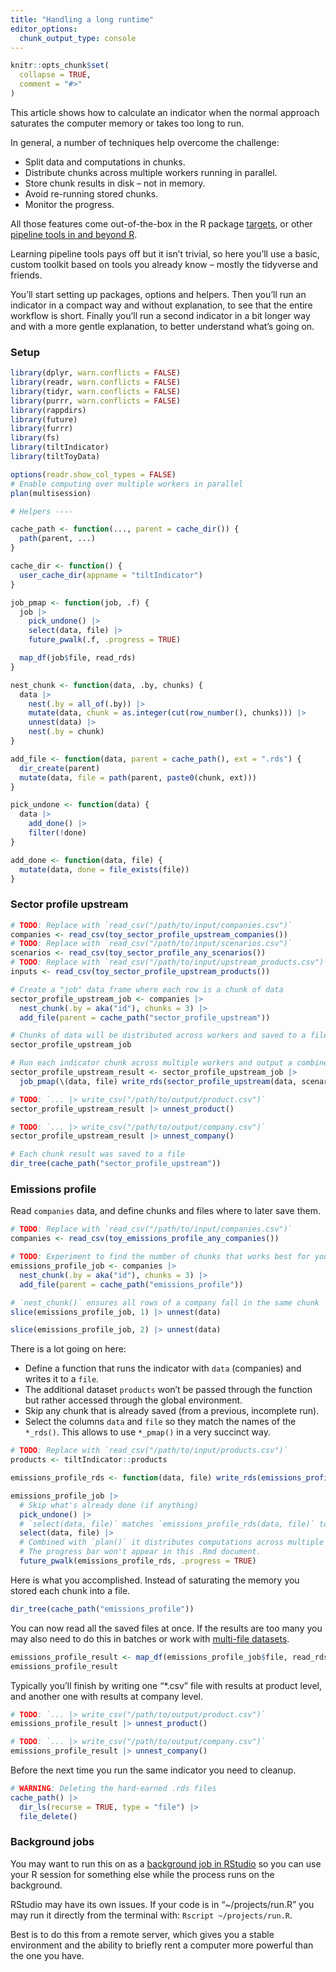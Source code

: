 ```yaml
---
title: "Handling a long runtime"
editor_options: 
  chunk_output_type: console
---
```


```r
knitr::opts_chunk$set(
  collapse = TRUE,
  comment = "#>"
)
```

This article shows how to calculate an indicator when the normal approach
saturates the computer memory or takes too long to run. 

In general, a number of techniques help overcome the challenge:

* Split data and computations in chunks.
* Distribute chunks across multiple workers running in parallel.
* Store chunk results in disk -- not in memory.
* Avoid re-running stored chunks.
* Monitor the progress.

All those features come out-of-the-box in the R package
[targets](https://docs.ropensci.org/targets/), or other [pipeline tools in and
beyond R](https://github.com/pditommaso/awesome-pipeline).

Learning pipeline tools pays off but it isn't trivial, so here you'll use a
basic, custom toolkit based on tools you already know -- mostly the tidyverse
and friends.

You'll start setting up packages, options and helpers. Then you'll run an
indicator in a compact way and without explanation, to see that the entire
workflow is short. Finally you'll run a second indicator in a bit longer way and
with a more gentle explanation, to better understand what's going on.

### Setup

```r
library(dplyr, warn.conflicts = FALSE)
library(readr, warn.conflicts = FALSE)
library(tidyr, warn.conflicts = FALSE)
library(purrr, warn.conflicts = FALSE)
library(rappdirs)
library(future)
library(furrr)
library(fs)
library(tiltIndicator)
library(tiltToyData)

options(readr.show_col_types = FALSE)
# Enable computing over multiple workers in parallel
plan(multisession)

# Helpers ----

cache_path <- function(..., parent = cache_dir()) {
  path(parent, ...)
}

cache_dir <- function() {
  user_cache_dir(appname = "tiltIndicator")
}

job_pmap <- function(job, .f) {
  job |>
    pick_undone() |>
    select(data, file) |>
    future_pwalk(.f, .progress = TRUE)

  map_df(job$file, read_rds)
}

nest_chunk <- function(data, .by, chunks) {
  data |>
    nest(.by = all_of(.by)) |>
    mutate(data, chunk = as.integer(cut(row_number(), chunks))) |>
    unnest(data) |>
    nest(.by = chunk)
}

add_file <- function(data, parent = cache_path(), ext = ".rds") {
  dir_create(parent)
  mutate(data, file = path(parent, paste0(chunk, ext)))
}

pick_undone <- function(data) {
  data |>
    add_done() |>
    filter(!done)
}

add_done <- function(data, file) {
  mutate(data, done = file_exists(file))
}
```

### Sector profile upstream

```r
# TODO: Replace with `read_csv("/path/to/input/companies.csv")`
companies <- read_csv(toy_sector_profile_upstream_companies())
# TODO: Replace with `read_csv("/path/to/input/scenarios.csv")`
scenarios <- read_csv(toy_sector_profile_any_scenarios())
# TODO: Replace with `read_csv("/path/to/input/upstream_products.csv")`
inputs <- read_csv(toy_sector_profile_upstream_products())

# Create a "job" data frame where each row is a chunk of data
sector_profile_upstream_job <- companies |>
  nest_chunk(.by = aka("id"), chunks = 3) |>
  add_file(parent = cache_path("sector_profile_upstream"))

# Chunks of data will be distributed across workers and saved to a file
sector_profile_upstream_job

# Run each indicator chunk across multiple workers and output a combined result
sector_profile_upstream_result <- sector_profile_upstream_job |>
  job_pmap(\(data, file) write_rds(sector_profile_upstream(data, scenarios, inputs), file))

# TODO: `... |> write_csv("/path/to/output/product.csv")`
sector_profile_upstream_result |> unnest_product()

# TODO: `... |> write_csv("/path/to/output/company.csv")`
sector_profile_upstream_result |> unnest_company()

# Each chunk result was saved to a file
dir_tree(cache_path("sector_profile_upstream"))
```

### Emissions profile

Read `companies` data, and define chunks and files where to later save them.

```r
# TODO: Replace with `read_csv("/path/to/input/companies.csv")`
companies <- read_csv(toy_emissions_profile_any_companies())

# TODO: Experiment to find the number of chunks that works best for you
emissions_profile_job <- companies |>
  nest_chunk(.by = aka("id"), chunks = 3) |>
  add_file(parent = cache_path("emissions_profile"))

# `nest_chunk()` ensures all rows of a company fall in the same chunk
slice(emissions_profile_job, 1) |> unnest(data)

slice(emissions_profile_job, 2) |> unnest(data)
```

There is a lot going on here:

* Define a function that runs the indicator with `data` (companies) and writes it
to a `file`.
* The additional dataset `products` won't be passed through the
function but rather accessed through the global environment.
* Skip any chunk that is already saved (from a previous, incomplete run).
* Select the columns `data` and `file` so they match the names of the `*_rds()`.
This allows to use `*_pmap()` in a very succinct way.

```r
# TODO: Replace with `read_csv("/path/to/input/products.csv")`
products <- tiltIndicator::products

emissions_profile_rds <- function(data, file) write_rds(emissions_profile(data, products), file)

emissions_profile_job |>
  # Skip what's already done (if anything)
  pick_undone() |>
  # `select(data, file)` matches `emissions_profile_rds(data, file)` to use `*_pwalk()`
  select(data, file) |>
  # Combined with `plan()` it distributes computations across multiple workers
  # The progress bar won't appear in this .Rmd document.
  future_pwalk(emissions_profile_rds, .progress = TRUE)
```

Here is what you accomplished. Instead of saturating the memory you stored each
chunk into a file.

```r
dir_tree(cache_path("emissions_profile"))
```

You can now read all the saved files at once. If the results are too many you
may also need to do this in batches or work with [multi-file
datasets](https://arrow.apache.org/docs/r/reference/open_dataset.html).

```r
emissions_profile_result <- map_df(emissions_profile_job$file, read_rds)
emissions_profile_result
```

Typically you'll finish by writing one "*.csv" file with results at product
level, and another one with results at company level.

```r
# TODO: `... |> write_csv("/path/to/output/product.csv")`
emissions_profile_result |> unnest_product()

# TODO: `... |> write_csv("/path/to/output/company.csv")`
emissions_profile_result |> unnest_company()
```

Before the next time you run the same indicator you need to cleanup.

```r
# WARNING: Deleting the hard-earned .rds files
cache_path() |>
  dir_ls(recurse = TRUE, type = "file") |>
  file_delete()
```

### Background jobs

You may want to run this on as a [background job in
RStudio](https://docs.posit.co/ide/user/ide/guide/tools/jobs.html) so you can
use your R session for something else while the process runs on the background.

RStudio may have its own issues. If your code is in "~/projects/run.R" you
may run it directly from the terminal with: `Rscript ~/projects/run.R`.

Best is to do this from a remote server, which gives you a stable environment
and the ability to briefly rent a computer more powerful than the one you have.
